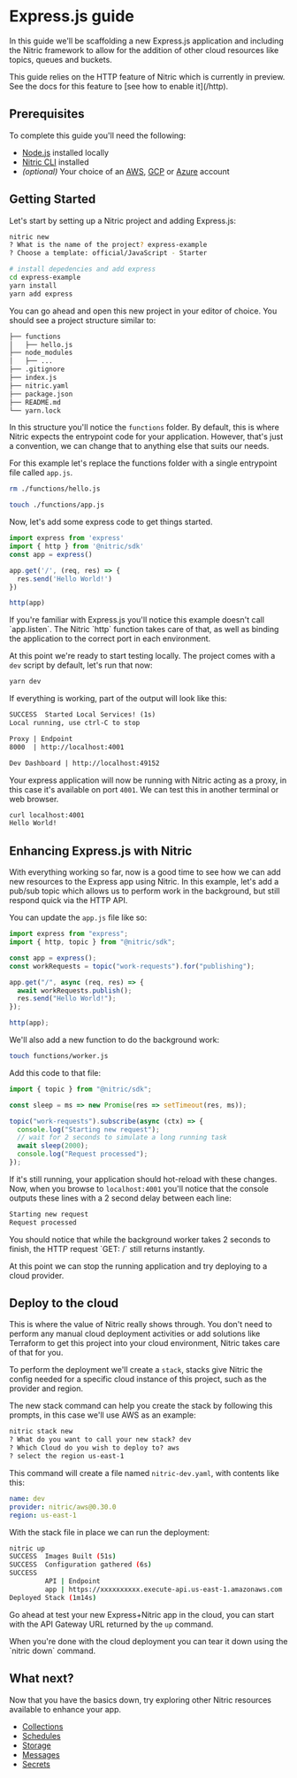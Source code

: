 
# Express.js guide

In this guide we'll be scaffolding a new Express.js application and including the Nitric framework to allow for the addition of other cloud resources like topics, queues and buckets.

<Note>
This guide relies on the HTTP feature of Nitric which is currently in preview. See the docs for this feature to [see how to enable it](/http).
</Note>

## Prerequisites

To complete this guide you'll need the following:

- [Node.js](https://nodejs.org/en/) installed locally
- [Nitric CLI](/guides/getting-started/installation) installed
- _(optional)_ Your choice of an [AWS](https://aws.amazon.com), [GCP](https://cloud.google.com) or [Azure](https://azure.microsoft.com) account

## Getting Started

Let's start by setting up a Nitric project and adding Express.js:

```bash {{ label: 'terminal' }}
nitric new
? What is the name of the project? express-example
? Choose a template: official/JavaScript - Starter

# install depedencies and add express
cd express-example
yarn install
yarn add express
```

You can go ahead and open this new project in your editor of choice. You should see a project structure similar to:

```txt
├── functions
│   ├── hello.js
├── node_modules
│   ├── ...
├── .gitignore
├── index.js
├── nitric.yaml
├── package.json
├── README.md
└── yarn.lock
```

In this structure you'll notice the `functions` folder. By default, this is where Nitric expects the entrypoint code for your application. However, that's just a convention, we can change that to anything else that suits our needs.

For this example let's replace the functions folder with a single entrypoint file called `app.js`.

```bash {{ label: 'terminal' }}
rm ./functions/hello.js

touch ./functions/app.js
```

Now, let's add some express code to get things started.

```javascript {{ label: 'functions/app.js' }}
import express from 'express'
import { http } from '@nitric/sdk'
const app = express()

app.get('/', (req, res) => {
  res.send('Hello World!')
})

http(app)
```

<Note>
If you're familiar with Express.js you'll notice this example doesn't call `app.listen`. The Nitric `http` function takes care of that, as well as binding the application to the correct port in each environment.
</Note>

At this point we're ready to start testing locally. The project comes with a `dev` script by default, let's run that now:

```bash {{ label: 'terminal' }}
yarn dev
```

If everything is working, part of the output will look like this:

```txt
SUCCESS  Started Local Services! (1s)
Local running, use ctrl-C to stop

Proxy | Endpoint
8000  | http://localhost:4001

Dev Dashboard | http://localhost:49152
```

Your express application will now be running with Nitric acting as a proxy, in this case it's available on port `4001`. We can test this in another terminal or web browser.

```bash {{ label: 'terminal' }}
curl localhost:4001
Hello World!
```

## Enhancing Express.js with Nitric

With everything working so far, now is a good time to see how we can add new resources to the Express app using Nitric. In this example, let's add a pub/sub topic which allows us to perform work in the background, but still respond quick via the HTTP API.

You can update the `app.js` file like so:

```javascript {{ label: 'functions/app.js' }}
import express from "express";
import { http, topic } from "@nitric/sdk";

const app = express();
const workRequests = topic("work-requests").for("publishing");

app.get("/", async (req, res) => {
  await workRequests.publish();
  res.send("Hello World!");
});

http(app);

```

We'll also add a new function to do the background work:

```bash
touch functions/worker.js
```

Add this code to that file:

```javascript
import { topic } from "@nitric/sdk";

const sleep = ms => new Promise(res => setTimeout(res, ms));

topic("work-requests").subscribe(async (ctx) => {
  console.log("Starting new request");
  // wait for 2 seconds to simulate a long running task
  await sleep(2000);
  console.log("Request processed");
});
```

If it's still running, your application should hot-reload with these changes. Now, when you browse to `localhost:4001` you'll notice that the console outputs these lines with a 2 second delay between each line:

```txt
Starting new request
Request processed
```

<Note>
You should notice that while the background worker takes 2 seconds to finish, the HTTP request `GET: /` still returns instantly.
</Note>

At this point we can stop the running application and try deploying to a cloud provider.

## Deploy to the cloud

This is where the value of Nitric really shows through. You don't need to perform any manual cloud deployment activities or add solutions like Terraform to get this project into your cloud environment, Nitric takes care of that for you.

To perform the deployment we'll create a `stack`, stacks give Nitric the config needed for a specific cloud instance of this project, such as the provider and region.

The new stack command can help you create the stack by following this prompts, in this case we'll use AWS as an example:

```txt {{ label: 'terminal' }}
nitric stack new
? What do you want to call your new stack? dev
? Which Cloud do you wish to deploy to? aws
? select the region us-east-1
```

This command will create a file named `nitric-dev.yaml`, with contents like this:

```yaml {{ label: 'nitric-dev.yaml' }}
name: dev
provider: nitric/aws@0.30.0
region: us-east-1
```

With the stack file in place we can run the deployment:

```bash {{ label: 'terminal' }}
nitric up
SUCCESS  Images Built (51s)
SUCCESS  Configuration gathered (6s)
SUCCESS                       
         API | Endpoint  
         app | https://xxxxxxxxxx.execute-api.us-east-1.amazonaws.com
Deployed Stack (1m14s)
```

Go ahead at test your new Express+Nitric app in the cloud, you can start with the API Gateway URL returned by the `up` command.

<Note>
When you're done with the cloud deployment you can tear it down using the `nitric down` command.
</Note>

## What next?

Now that you have the basics down, try exploring other Nitric resources available to enhance your app.

- [Collections](/collections)
- [Schedules](/schedules)
- [Storage](/storage)
- [Messages](/messaging)
- [Secrets](/secrets)